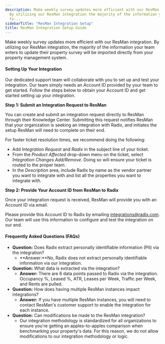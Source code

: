 ```yaml
---
description: Make weekly survey updates more efficient with our ResMan integration
  By utilizing our ResMan integration the majority of the information your team enters
  to...
sidebarTitle: "ResMan Integration Setup"
title: ResMan Integration Setup Guide
---
```


Make weekly survey updates more efficient with our ResMan integration. By utilizing our ResMan integration, the majority of the information your team enters to update their property survey will be imported directly from your property management system. 


#### Setting Up Your Integration


Our dedicated support team will collaborate with you to set up and test your integration. Our team simply needs an Account ID provided by your team to get started. Follow the steps below to obtain your Account ID and get started setting up your integration. 


**Step 1: Submit an Integration Request to ResMan**


You can create and submit an integration request directly to ResMan through their Knowledge Center. Submitting this request notifies ResMan that your organization is seeking an integration with Radix, and initiates the setup ResMan will need to complete on their end. 


For faster ticket resolution times, we recommend doing the following:


* Add *Integration Request* and *Radix* in the subject line of your ticket.
* From the *Product Affected* drop-down menu on the ticket, select *Integration Changes Add/Remove*. Doing so will ensure your ticket is routed to the proper team.
* In the *Description* area, include Radix by name as the vendor partner you want to integrate with and list all the properties you want to integrate with.


**Step 2: Provide Your Account ID from ResMan to Radix**


Once your integration request is received, ResMan will provide you with an Account ID via email. 


Please provide this Account ID to Radix by emailing [integrations@radix.com](mailto:onboarding@radix.com). Our team will use this information to configure and test the integration on our end. 


#### Frequently Asked Questions (FAQs)


* **Question:** Does Radix extract personally identifiable information (PII) via the integration?
	+ **Answer:**No, Radix does not extract personally identifiable information via our integration.
* **Question:** What data is extracted via the integration?
	+ **Answer:** There are 6 data points passed to Radix via the integration. Occupancy %, Leased %, ATR, Leases per Week, Traffic per Week, and Rents are pulled.
* **Question:** How does having multiple ResMan instances impact integrations?
	+ **Answer:** If you have multiple ResMan instances, you will need to contact ResMan's customer support to enable the integration for each instance.
* **Question:** Can modifications be made to the ResMan integration?
	+ Our integration methodology is standardized for all organizations to ensure you're getting an apples-to-apples comparison when benchmarking your property's data. For this reason, we do not allow modifications to our integration methodology or logic.